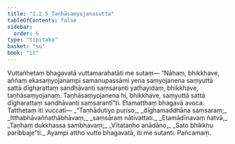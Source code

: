 ```yaml
---
title: "1.2.5 Taṇhāsaṃyojanasutta"
tableOfContents: false
sidebar:
  order: 6
type: "tipitaka"
basket: "su"
book: "it"
---
```



<DynamicBreadcrumb />

<Division number="15" book="it">

<Paragraph number="77" book="it">
Vuttañhetaṃ bhagavatā vuttamarahatāti me sutaṃ—
</Paragraph>

<Paragraph number="78" book="it">
“Nāhaṃ, bhikkhave, aññaṃ ekasaṃyojanampi samanupassāmi yena saṃyojanena saṃyuttā sattā dīgharattaṃ sandhāvanti saṃsaranti yathayidaṃ, bhikkhave, taṇhāsaṃyojanaṃ. Taṇhāsaṃyojanena hi, bhikkhave, saṃyuttā sattā dīgharattaṃ sandhāvanti saṃsarantī”ti. Etamatthaṃ bhagavā avoca. Tatthetaṃ iti vuccati—
</Paragraph>

<Paragraph number="79" type="verses" book="it">
_“Taṇhādutiyo puriso,_  
_dīghamaddhāna saṃsaraṃ;_  
_Itthabhāvaññathābhāvaṃ,_  
_saṃsāraṃ nātivattati._  

</Paragraph>

<Paragraph number="80" type="verses" book="it">
_Etamādīnavaṃ ñatvā,_  
_Taṇhaṃ dukkhassa sambhavaṃ;_  
_Vītataṇho anādāno,_  
_Sato bhikkhu paribbaje”ti._  

</Paragraph>

<Paragraph number="81" book="it">
Ayampi attho vutto bhagavatā, iti me sutanti.

</Paragraph>
</Division>

<Paragraph number="82" type="center" book="it">
Pañcamaṃ.
</Paragraph>
